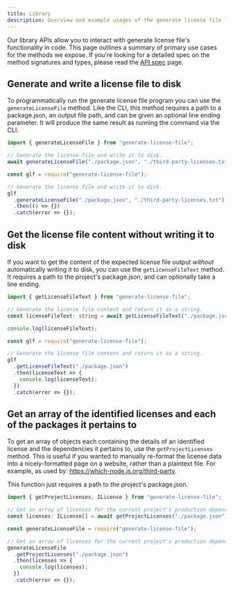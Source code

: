 ```yaml
---
title: Library
description: Overview and example usages of the generate license file library API
---
```



Our library APIs allow you to interact with generate license file's functionality in code.
This page outlines a summary of primary use cases for the methods we expose. If you're looking for
a detailed spec on the method signatures and types, please read the [API spec](./api.mdx) page.

## Generate and write a license file to disk

To programmatically run the generate license file program you can use the `generateLicenseFile` method.
Like the CLI, this method requires a path to a package.json, an output file path, and can be given
an optional line ending parameter. It will produce the same result as running the command via the CLI.

<Tabs groupId="library-page">
  <TabItem value="ts" label="TypeScript">

```ts
import { generateLicenseFile } from "generate-license-file";

// Generate the license file and write it to disk.
await generateLicenseFile("./package.json", "./third-party-licenses.txt");
```

  </TabItem>
  <TabItem value="js" label="JavaScript">

```js
const glf = require("generate-license-file");

// Generate the license file and write it to disk.
glf
  .generateLicenseFile("./package.json", "./third-party-licenses.txt")
  .then(() => {})
  .catch(error => {});
```

  </TabItem>
</Tabs>

## Get the license file content without writing it to disk

If you want to get the content of the expected license file output _without_ automatically writing it
to disk, you can use the `getLicenseFileText` method. It requires a path to the project's package.json, and can
optionally take a line ending.

<Tabs groupId="library-page">
  <TabItem value="ts" label="TypeScript">

```ts
import { getLicenseFileText } from "generate-license-file";

// Generate the license file content and return it as a string.
const licenseFileText: string = await getLicenseFileText("./package.json");

console.log(licenseFileText);
```

  </TabItem>
  <TabItem value="js" label="JavaScript">

```js
const glf = require("generate-license-file");

// Generate the license file content and return it as a string.
glf
  .getLicenseFileText("./package.json")
  .then(licenseText => {
    console.log(licenseText);
  })
  .catch(error => {});
```

  </TabItem>
</Tabs>

## Get an array of the identified licenses and each of the packages it pertains to

To get an array of objects each containing the details of an identified license and the dependencies
it pertains to, use the `getProjectLicenses` method. This is useful if you wanted to manually re-format the
license data into a nicely-formatted page on a website, rather than a plaintext file. For example,
as used by: https://which-node.js.org/third-party.

This function just requires a path to the project's package.json.

<Tabs groupId="library-page">
  <TabItem value="ts" label="TypeScript">

```ts
import { getProjectLicenses, ILicense } from "generate-license-file";

// Get an array of licenses for the current project's production dependencies.
const licenses: ILicense[] = await getProjectLicenses("./package.json");
```

  </TabItem>
  <TabItem value="js" label="JavaScript">

```js
const generateLicenseFile = require("generate-license-file");

// Get an array of licenses for the current project's production dependencies.
generateLicenseFile
  .getProjectLicenses("./package.json")
  .then(licenses => {
    console.log(licenses);
  })
  .catch(error => {});
```

  </TabItem>
</Tabs>
